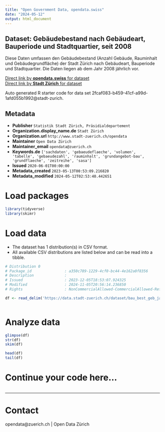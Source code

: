 ```yaml
---
title: "Open Government Data, opendata.swiss"
date: "2024-05-12"
output: html_document
---
```


## Dataset: Gebäudebestand nach Gebäudeart, Bauperiode und Stadtquartier, seit 2008


Diese Daten umfassen den Gebäudebestand (Anzahl Gebäude, Rauminhalt und Gebäudegrundfläche) der Stadt Zürich nach Gebäudeart, Bauperiode und Stadtquartier. Die Daten liegen ab dem Jahr 2008 jährlich vor.



[Direct link by **opendata.swiss** for dataset](https://opendata.swiss/de/dataset/gebaudebestand-nach-gebaudeart-bauperiode-und-stadtquartier-seit-2008)<br>
[Direct link by **Stadt Zürich** for dataset](https://data.stadt-zuerich.ch/dataset/bau_best_geb_jahr_gebart_bauperiode_quartier_od5813)

Auto generated R starter code for data set 2fcaf083-b459-41cf-a99d-1afd055b1992@stadt-zurich.

## Metadata

- **Publisher** `Statistik Stadt Zürich, Präsidialdepartement`
- **Organization.display_name.de** `Stadt Zürich`
- **Organization.url** `http://www.stadt-zuerich.ch/opendata`
- **Maintainer** `Open Data Zürich`
- **Maintainer_email** `opendata@zuerich.ch`
- **Keywords.de** `['sachdaten', 'gebaeudeflaeche', 'volumen', 'tabelle', 'gebaeudezahl', 'rauminhalt', 'grundangebot-bau', 'grundflaeche', 'zeitreihe', 'sasa']`
- **Issued** `2020-06-01T00:00:00`
- **Metadata_created** `2023-05-13T00:53:09.216820`
- **Metadata_modified** `2024-05-12T02:53:40.442651`


# Load packages

```r

library(tidyverse)
library(skimr)

```

# Load data

-   The dataset has 1 distribution(s) in CSV format.
-   All available CSV distributions are listed below and can be read into a tibble.

```r

# Distribution 0
# Package_id               : a350c789-1229-4cf0-bc44-4e162a0f8356
# Description              : 
# Issued                   : 2023-12-05T18:53:07.924325
# Modified                 : 2024-11-05T20:56:14.236850
# Rights                   : NonCommercialAllowed-CommercialAllowed-ReferenceNotRequired

df <- read_delim('https://data.stadt-zuerich.ch/dataset/bau_best_geb_jahr_gebart_bauperiode_quartier_od5813/download/BAU581OD5813.csv')



```

# Analyze data

```r

glimpse(df)
str(df)
skim(df)

head(df)
tail(df)

```

# Continue your code here...

```r

```

------------------------------------------------------------------------

# Contact

opendata@zuerich.ch | Open Data Zürich
